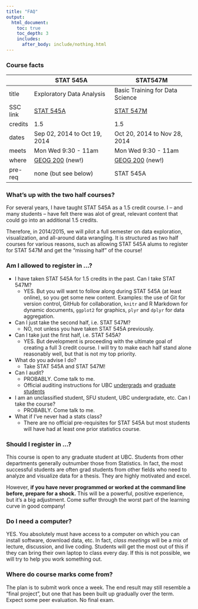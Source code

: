 ```yaml
---
title: "FAQ"
output:
  html_document:
    toc: true
    toc_depth: 3
    includes:
      after_body: include/nothing.html
---
```


### Course facts

|          | STAT 545A                       | STAT547M                        |
|----------|---------------------------------|---------------------------------|
| title    | Exploratory Data Analysis       | Basic Training for Data Science |
| SSC link | [STAT 545A][SSC 545A]           | [STAT 547M][SSC 547M]           |
| credits  | 1.5                             | 1.5                             |
| dates    | Sep 02, 2014 to Oct 19, 2014    | Oct 20, 2014 to Nov 28, 2014    |
| meets    | Mon Wed 9:30 - 11am             | Mon Wed 9:30 - 11am             |
| where    | [GEOG 200][geog200] (new!)      | [GEOG 200][geog200] (new!)      |
| pre-req  | none (but see below)            | STAT 545A                       |

[esb1042]: http://www.maps.ubc.ca/?225
[geog200]: http://www.students.ubc.ca/classroomservices/buildings-and-classrooms/?code=GEOG&room=200
[SSC 545A]: https://courses.students.ubc.ca/cs/main?pname=subjarea&tname=subjareas&req=5&dept=STAT&course=545A&section=101
[SSC 547M]: https://courses.students.ubc.ca/cs/main?pname=subjarea&tname=subjareas&req=5&dept=STAT&course=547M&section=101

### What's up with the two half courses?

For several years, I have taught STAT 545A as a 1.5 credit course. I -- and many students -- have felt there was alot of great, relevant content that could go into an additional 1.5 credits.

Therefore, in 2014/2015, we will pilot a full semester on data exploration, visualization, and all-around data wrangling. It is structured as two half courses for various reasons, such as allowing STAT 545A alums to register for STAT 547M and get the "missing half" of the course!

### Am I allowed to register in ...?

  * I have taken STAT 545A for 1.5 credits in the past. Can I take STAT 547M?
    - YES. But you will want to follow along during STAT 545A (at least online), so you get some new content. Examples: the use of Git for version control, GitHub for collaboration, `knitr` and R Markdown for dynamic documents, `ggplot2` for graphics, `plyr` and `dplyr` for data aggregation.
  * Can I just take the second half, i.e. STAT 547M?
    - NO, not unless you have taken STAT 545A previously.
  * Can I take just the first half, i.e. STAT 545A?
    - YES. But development is proceeding with the ultimate goal of creating a full 3 credit course. I will try to make each half stand alone reasonably well, but that is not my top priority.
  * What do you advise I do?
    - Take STAT 545A and STAT 547M!
  * Can I audit?
    - PROBABLY. Come talk to me.
    - Official auditing instructions for UBC [undergrads](http://students.ubc.ca/enrolment/courses/academic-planning/audit) and [graduate students](http://www.grad.ubc.ca/current-students/managing-your-program/audit)
  * I am an unclassified student, SFU student, UBC undergradate, etc. Can I take the course?
    - PROBABLY. Come talk to me.
  * What if I've never had a stats class?
    - There are no official pre-requisites for STAT 545A but most students will have had at least one prior statistics course.

### Should I register in ...?

This course is open to any graduate student at UBC. Students from other departments generally outnumber those from Statistics. In fact, the most successful students are often grad students from other fields who need to analyze and visualize data for a thesis. They are highly motivated and excel.

However, __if you have never programmed or worked at the command line before, prepare for a shock.__ This will be a powerful, positive experience, but it's a big adjustment. Come suffer through the worst part of the learning curve in good company!

### Do I need a computer?

YES. You absolutely must have access to a computer on which you can install software, download data, etc. In fact, *class meetings* will be a mix of lecture, discussion, and live coding. Students will get the most out of this if they can bring their own laptop to class every day. If this is not possible, we will try to help you work something out.

### Where do course marks come from?

The plan is to submit work once a week. The end result may still resemble a "final project", but one that has been built up gradually over the term. Expect some peer evaluation. No final exam.
